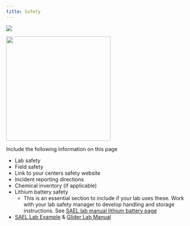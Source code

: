 ```yaml
---
title: Safety
---
```

![](images/Wave_wWhales_v4.png)


![](images/UnderwaterAtTheMoment.png){fig-align="center" width="283"}

Include the following information on this page

-   Lab safety
-   Field safety
-   Link to your centers safety website
-   Incident reporting directions
-   Chemical inventory (if applicable)
-   Lithium battery safety
    -   This is an essential section to include if your lab uses these. Work with your lab safety manager to develop handling and storage instructions. See [SAEL lab manual lithium battery page](https://sael-swfsc.github.io/SAEL-lab-manual/content/Safety_Lithium-Batteries.html)
-   [SAEL Lab Example](https://sael-swfsc.github.io/SAEL-lab-manual/content/Safety-Lab.html) & [Glider Lab Manual](https://swfsc.github.io/glider-lab-manual/content/best-practices.html#safety)
